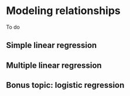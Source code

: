 # Modeling relationships

To do

## Simple linear regression

## Multiple linear regression

## Bonus topic: logistic regression

